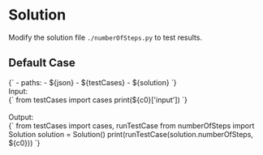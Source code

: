


<Meta title="Math/Easy/[1342] Number of Steps to Reduce a Number to Zero/Solution/Python" />

# Solution

Modify the solution file `./numberOfSteps.py` to test results.

## Default Case

<Canvas withSource="open">
  <Story name="Case 0" parameters={{ docs: { source: { code } } }} inline={false} height="130px">
    <py-env>
    {`
      - paths:
        - ${json}
        - ${testCases}
        - ${solution}
    `}
    </py-env>
    <div>
      <div>Input: </div>
      <py-script>
      {`
        from testCases import cases
        print(${c0}['input'])
      `}
      </py-script>
    </div>
    <br />
    <div>
      <div>Output: </div>
      <py-script>
      {`
        from testCases import cases, runTestCase
        from numberOfSteps import Solution
        solution = Solution()
        print(runTestCase(solution.numberOfSteps, ${c0}))
      `}
      </py-script>
    </div>
  </Story>
</Canvas>
